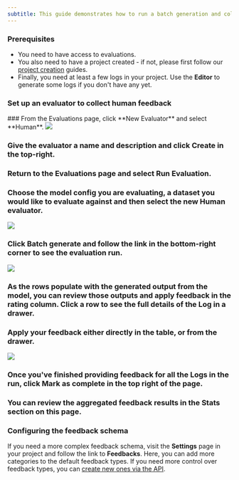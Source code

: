 ```yaml
---
subtitle: This guide demonstrates how to run a batch generation and collect manual human feedback.
---
```

### Prerequisites

- You need to have access to evaluations.
- You also need to have a project created - if not, please first follow our [project creation](/docs/create-a-project-from-the-playground) guides.
- Finally, you need at least a few logs in your project. Use the **Editor** to generate some logs if you don't have any yet.

### Set up an evaluator to collect human feedback

<Steps>
### From the Evaluations page, click **New Evaluator** and select **Human**.

<img src="../../../assets/images/e821a8f-image.png" />

### Give the evaluator a name and description and click **Create** in the top-right.
### Return to the **Evaluations** page and select **Run Evaluation**.
### Choose the model config you are evaluating, a dataset you would like to evaluate against and then select the new Human evaluator.

<img src="../../../assets/images/438c4ca-image.png" />

### Click **Batch generate** and follow the link in the bottom-right corner to see the evaluation run.

<img src="../../../assets/images/3d438cd-image.png" />

### As the rows populate with the generated output from the model, you can review those outputs and apply feedback in the rating column. Click a row to see the full details of the Log in a drawer.
### Apply your feedback either directly in the table, or from the drawer.

<img src="../../../assets/images/1e7f3d7-image.png" />

### Once you've finished providing feedback for all the Logs in the run, click **Mark as complete** in the top right of the page.
### You can review the aggregated feedback results in the **Stats** section on this page.
</Steps>

### Configuring the feedback schema

If you need a more complex feedback schema, visit the **Settings** page in your project and follow the link to **Feedbacks**. Here, you can add more categories to the default feedback types. If you need more control over feedback types, you can [create new ones via the API](/api-reference/humanloop-api/projects/createfeedbacktype).